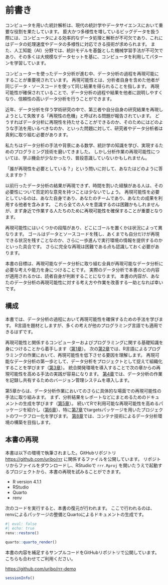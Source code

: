 # 前書き {.unnumbered}

コンピュータを用いた統計解析は、現代の統計学やデータサイエンスにおいて重要な役割を果たしています。
膨大かつ多様性を増しているビッグデータを扱う際には、コンピュータによる効率的なデータ処理と解析が不可欠であり、これにはデータの処理速度やデータの多様性に対応できる技術が求められます。
また、人工知能（AI）分野では、統計モデルを基盤とした機械学習手法が不可欠であり、その多くは大規模なデータセットを基に、コンピュータを利用してパターンを学習しています。

コンピューターを使ったデータ分析が進む中、データ分析の過程を再現可能にすることが重要視されています。
再現可能性とは、分析者自身を含めた他者が同じデータ・ソースコードを使って同じ結果を得られることを指します。
再現可能性が確保されていることで、データ分析の過程や結果を他者に説明しやすくなり、信頼性の高いデータ分析を行うことができます。

近年、データ分析を伴う学術研究の中で、第三者や自分自身の研究結果を再現しようとして失敗する「再現性の危機」と呼ばれる問題が報告されています。
どうすればデータ分析に再現性を持たせることができるのか、そのためにはどのような手法を用いるべきなのか、といった問題に対して、研究者やデータ分析者は真剣に取り組む必要があります。

私たちはデータ分析の手法や背景にある数学、統計学の知識を学び、実現するためのプログラミング技術を磨いてきました。
しかし分析作業の再現可能性については、学ぶ機会が少なかったり、普段意識していないかもしれません。

「誰が再現性を必要としている？」という問いに対して、あなたはどのように答えますか？

以前行ったデータ分析の結果が再現できず、時間を割いた経験がある人は、その必要性について否定的な意見を持つことは少ないでしょう。
再現可能性を必要としているのは、あなた自身であり、あなたのチームであり、あなたの成果を利用する他者を含みます。
これら全ての人々を意識するのは困難かもしれませんが、まず身近で作業する人たちのために再現可能性を確保することが重要となります。

再現可能性にはいくつかの段階があり、どこにゴールを置くかは状況によって異なります。
ゴールはデータとソースコードを残し、あくまでも自分だけが再現できる状況を残すことなのか、さらに一歩進んで実行環境の情報を提供するのかといった具合です。
さらに完全な再現は困難である点も認識しておく必要があります。

本書の目標は、再現可能なデータ分析に取り組む全員が再現可能なデータ分析に必要な考えや能力を身につけることです。
実際のデータ分析で本書のどの内容が適用されるかは、読者自身が判断することになります。
本書の内容が、あなたのデータ分析の再現可能性に対する考え方や作業を改善する一助となれば幸いです。

## 構成

本書では、データ分析の過程において再現可能性を確保するための手法を学びます。
R言語を題材としますが、多くの考えが他のプログラミング言語でも適用できるはずです。

再現可能性と関係するコンピューターおよびプログラミングに関する基礎知識を身につけることから着手します（[第1章](literacy.qmd)）。
次の[第2章](reproducibility.qmd)では、R言語によるプログラミングの作業において、再現可能性を低下させる要因を理解します。
再現可能なデータ分析の第一歩として、データ分析をプロジェクトとして捉えて組織化することを学びます（[第3章](project.qmd)）。
統合開発環境を導入することで次の章からの再現可能性を高める手法の実践が容易になります。
[第4章](git.qmd)では、データ分析の作業を記録し共有するためのバージョン管理システムを導入します。

第5章からは、データ分析作業においてのさらに具体的な場面での再現可能性の手法に取り組みます。
まず、分析結果をレポートなどにまとめるためのドキュメントの生成を学びます（[第5章](document.qmd)）。
続いてRで利用可能な再現可能性を高めるパッケージを紹介し（[第6章](packages.qmd)）、特に[第7章](workflow.qmd)でtargetsパッケージを用いたプロジェクトのワークフロー化を学びます。
[第8章](container.qmd)では、コンテナ技術によるデータ分析環境の構築を目指します。

## 本書の再現

本書は以下の環境で執筆されました。GitHubリポジトリ <https://github.com/uribo/rrr> に関係するファイルを公開しています。
リポジトリからファイルをダウンロードし、RStudioで `rrr.Rproj` を開いたうえで起動するプロジェクトから、本書の再現を試みることができます。

- R version 4.1.1
- RStudio
- Quarto
- renv

次のコードを実行すると、本書の復元が行われます。
ここで行われるのは、renvによるパッケージの整備とQuartoによるドキュメントの生成です。

```r
#| eval: false
#| echo: true
renv::restore()

quarto::quarto_render()
```

本書の内容を補足するサンプルコードをGitHubリポジトリで公開しています。こちらも合わせてご利用ください。

<https://github.com/uribo/rrr-demo>

```r
sessionInfo()
```

